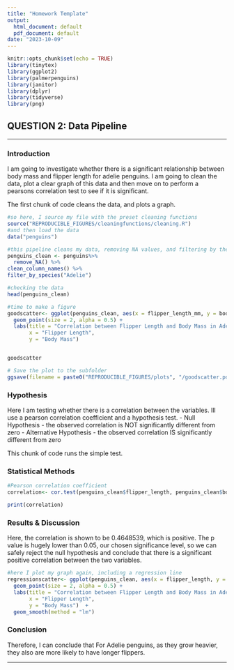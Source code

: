 ---
title: "Homework Template"
output:
  html_document: default
  pdf_document: default
date: "2023-10-09"
---

```{r setup, include=FALSE}
knitr::opts_chunk$set(echo = TRUE)
library(tinytex)
library(ggplot2)
library(palmerpenguins)
library(janitor)
library(dplyr)
library(tidyverse)
library(png)
```

## QUESTION 2: Data Pipeline

------------------------------------------------------------------------

### Introduction

I am going to investigate whether there is a significant relationship between body mass and flipper length for adelie penguins. I am going to clean the data, plot a clear graph of this data and then move on to perform a pearsons correlation test to see if it is significant. 

The first chunk of code cleans the data, and plots a graph.

```{r Data Exploration}
#so here, I source my file with the preset cleaning functions
source("REPRODUCIBLE_FIGURES/cleaningfunctions/cleaning.R") 
#and then load the data
data("penguins")

#this pipeline cleans my data, removing NA values, and filtering by the species I focus on
penguins_clean <- penguins%>%
  remove_NA() %>%
clean_column_names() %>%
filter_by_species("Adelie") 

#checking the data
head(penguins_clean)

#time to make a figure
goodscatter<- ggplot(penguins_clean, aes(x = flipper_length_mm, y = body_mass_g)) +
  geom_point(size = 2, alpha = 0.5) + 
  labs(title = "Correlation between Flipper Length and Body Mass in Adelie Penguins ", 
       x = "Flipper Length", 
       y = "Body Mass") 


goodscatter

# Save the plot to the subfolder
ggsave(filename = paste0("REPRODUCIBLE_FIGURES/plots", "/goodscatter.pdf"), plot = goodscatter)
```

### Hypothesis

Here I am testing whether there is a correlation between the variables. Ill use a pearson correlation coefficient and a hypothesis test. 
- Null Hypothesis - the observed correlation is NOT significantly different from zero
- Alternative Hypothesis - the observed correlation IS significantly different from zero

This chunk of code runs the simple test.


### Statistical Methods

```{r Statistics}
#Pearson correlation coefficient
correlation<- cor.test(penguins_clean$flipper_length, penguins_clean$body_mass)

print(correlation)
```

### Results & Discussion

Here, the correlation is shown to be 0.4648539, which is positive. The p value is hugely lower than 0.05, our chosen significance level, so we can safely reject the null hypothesis and conclude that there is a significant positive correlation between the two variables.

```{r Plotting Results}

#here I plot my graph again, including a regression line
regressionscatter<- ggplot(penguins_clean, aes(x = flipper_length, y = body_mass)) +
  geom_point(size = 2, alpha = 0.5) + 
  labs(title = "Correlation between Flipper Length and Body Mass in Adelie Penguins ", 
       x = "Flipper Length", 
       y = "Body Mass")  +
  geom_smooth(method = "lm")

```

### Conclusion

Therefore, I can conclude that For Adelie penguins, as they grow heavier, they also are more likely to have longer flippers.

------------------------------------------------------------------------
